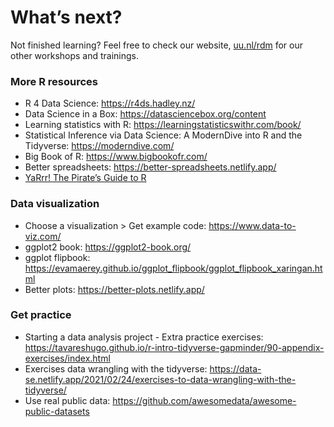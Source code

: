 # What's next?

Not finished learning? Feel free to check our website, [uu.nl/rdm](https://www.uu.nl/en/research/research-data-management/training-workshops/) for our other workshops and trainings.

### More R resources

- R 4 Data Science: <https://r4ds.hadley.nz/>
- Data Science in a Box: <https://datasciencebox.org/content>
- Learning statistics with R: <https://learningstatisticswithr.com/book/>
- Statistical Inference via Data Science: A ModernDive into R and the Tidyverse: <https://moderndive.com/>
- Big Book of R: <https://www.bigbookofr.com/>
- Better spreadsheets: <https://better-spreadsheets.netlify.app/>
- [YaRrr! The Pirate’s Guide to R](https://bookdown.org/ndphillips/YaRrr/)

### Data visualization

- Choose a visualization > Get example code: <https://www.data-to-viz.com/>
- ggplot2 book: <https://ggplot2-book.org/>
- ggplot flipbook: <https://evamaerey.github.io/ggplot_flipbook/ggplot_flipbook_xaringan.html>
- Better plots: <https://better-plots.netlify.app/>

### Get practice

- Starting a data analysis project - Extra practice exercises: <https://tavareshugo.github.io/r-intro-tidyverse-gapminder/90-appendix-exercises/index.html>
- Exercises data wrangling with the tidyverse: <https://data-se.netlify.app/2021/02/24/exercises-to-data-wrangling-with-the-tidyverse/>
- Use real public data: <https://github.com/awesomedata/awesome-public-datasets>
